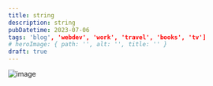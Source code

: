 ```yaml
---
title: string
description: string
pubDatetime: 2023-07-06
tags: 'blog', 'webdev', 'work', 'travel', 'books', 'tv']
# heroImage: { path: '', alt: '', title: '' }
draft: true
---
```


<img
  src="https://cdn.sanity.io/images/n3o7a5dl/prod/0b4b2981c7591b169d779c6860d940afc37649e0-1929x1283.png"
  alt="image"
  placeholder="blurred"
/>
